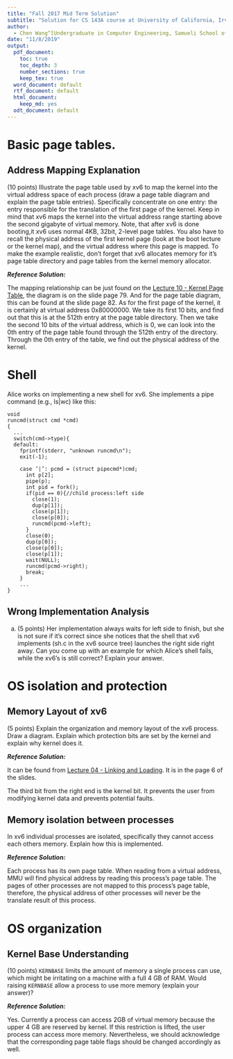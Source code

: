 ```yaml
---
title: "Fall 2017 Mid Term Solution"
subtitle: "Solution for CS 143A course at University of California, Irvine"
author: 
  - Chen Wang^[Undergraduate in Computer Engineering, Samueli School of Engineering, University of California, Irvine. (chenw23@uci.edu)]
date: "11/8/2019"
output:
  pdf_document:
    toc: true
    toc_depth: 3
    number_sections: true
    keep_tex: true
  word_document: default
  rtf_document: default
  html_document:
    keep_md: yes
  odt_document: default
---
```


# Basic page tables.

## Address Mapping Explanation

(10 points)  Illustrate the page table used by xv6 to map the kernel into the virtual address space  of  each  process  (draw  a  page  table  diagram  and  explain  the  page  table  entries). Specifically concentrate on one entry:  the entry responsible for the translation of the first page of the kernel.  Keep in mind that xv6 maps the kernel into the virtual address range starting above the second gigabyte of virtual memory. Note, that after xv6 is done booting,it xv6 uses normal 4KB, 32bit, 2-level page tables.  You also have to recall the physical address of the first kernel page (look at the boot lecture or the kernel map), and the virtual address where this page is mapped.  To make the example realistic, don’t forget that xv6 allocates memory for it’s page table directory and page tables from the kernel memory allocator.

***Reference Solution:***

The mapping relationship can be just found on the [Lecture 10 - Kernel Page Table](https://www.ics.uci.edu/~aburtsev/143A/lectures/lecture10-kernel-page-table/lecture10-kernel-page-table.pdf), the diagram is on the slide page 79. And for the page table diagram, this can be found at the slide page 82. As for the first page of the kernel, it is certainly at virtual address 0x80000000. We take its first 10 bits, and find out that this is at the 512th entry at the page table directory. Then we take the second 10 bits of the virtual address, which is 0, we can look into the 0th entry of the page table found through the 512th entry of the directory. Through the 0th entry of the table, we find out the physical address of the kernel.

# Shell


Alice works on implementing a new shell for xv6.  She implements a pipe command (e.g., ls|wc) like this:
```
void
runcmd(struct cmd *cmd)
{
  ...
  switch(cmd->type){
  default:
    fprintf(stderr, "unknown runcmd\n");
    exit(-1);
    
    case ’|’: pcmd = (struct pipecmd*)cmd;
      int p[2];
      pipe(p);
      int pid = fork();
      if(pid == 0){//child process:left side
        close(1);
        dup(p[1]);
        close(p[1]);
        close(p[0]);
        runcmd(pcmd->left);
      }
      close(0);
      dup(p[0]);
      close(p[0]);
      close(p[1]);
      wait(NULL);
      runcmd(pcmd->right);
      break;
    }
    ...
}
```

## Wrong Implementation Analysis

(a)  (5 points)  Her implementation always waits for left side to finish, but she is not sure if it’s correct since she notices that the shell that xv6 implements (sh.c in the xv6 source tree) launches the right side right away.  Can you come up with an example for which Alice’s shell fails, while the xv6’s is still correct?  Explain your answer.


# OS isolation and protection

## Memory Layout of xv6

(5 points)  Explain the organization and memory layout of the xv6 process.  Draw a diagram.  Explain which protection bits are set by the kernel and explain why kernel does it.

***Reference Solution:***

It can be found from [Lecture 04 - Linking and Loading](https://www.ics.uci.edu/~aburtsev/143A/lectures/lecture04-linking-and-loading/lecture04-linking-and-loading.pdf). It is in the page 6 of the slides.

The third bit from the right end is the kernel bit. It prevents the user from modifying kernel data and prevents potential faults.

## Memory isolation between processes

In  xv6  individual  processes  are  isolated,  specifically  they  cannot  access  each others memory.  Explain how this is implemented.

***Reference Solution:***

Each process has its own page table. When reading from a virtual address, MMU will find physical address by reading this process's page table. The pages of other processes are not mapped to this process's page table, therefore, the physical address of other processes will never be the translate result of this process.

# OS organization

## Kernel Base Understanding

(10 points) `KERNBASE` limits the amount of memory a single process can use, which might be  irritating  on  a  machine  with  a  full  4  GB  of  RAM.  Would  raising `KERNBASE` allow  a process to use more memory (explain your answer)?

***Reference Solution:***

Yes. Currently a process can access 2GB of virtual memory because the upper 4 GB are reserved by kernel. If this restriction is lifted, the user process can access more memory. Nevertheless, we should acknowledge that the corresponding page table flags should be changed accordingly as well.